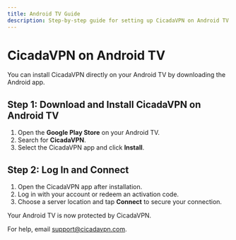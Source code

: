```yaml
---
title: Android TV Guide
description: Step-by-step guide for setting up CicadaVPN on Android TV.
---
```


# CicadaVPN on Android TV

You can install CicadaVPN directly on your Android TV by downloading the Android app.

## Step 1: Download and Install CicadaVPN on Android TV

1. Open the **Google Play Store** on your Android TV.
2. Search for **CicadaVPN**.
3. Select the CicadaVPN app and click **Install**.

## Step 2: Log In and Connect

1. Open the CicadaVPN app after installation.
2. Log in with your account or redeem an activation code.
3. Choose a server location and tap **Connect** to secure your connection.

Your Android TV is now protected by CicadaVPN.

For help, email [support@cicadavpn.com](mailto:support@cicadavpn.com).
